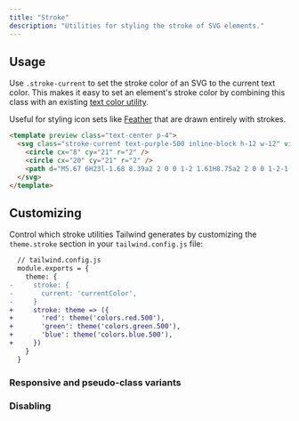 ```yaml
---
title: "Stroke"
description: "Utilities for styling the stroke of SVG elements."
---
```




## Usage

Use `.stroke-current` to set the stroke color of an SVG to the current text color. This makes it easy to set an element's stroke color by combining this class with an existing [text color utility](/docs/text-color).

Useful for styling icon sets like [Feather](https://feathericons.com/) that are drawn entirely with strokes.

```html
<template preview class="text-center p-4">
  <svg class="stroke-current text-purple-500 inline-block h-12 w-12" viewBox="0 0 24 24" xmlns="http://www.w3.org/2000/svg" fill="none" stroke-width="2" stroke-linecap="round" stroke-linejoin="round">
    <circle cx="8" cy="21" r="2" />
    <circle cx="20" cy="21" r="2" />
    <path d="M5.67 6H23l-1.68 8.39a2 2 0 0 1-2 1.61H8.75a2 2 0 0 1-2-1.74L5.23 2.74A2 2 0 0 0 3.25 1H1" />
  </svg>
</template>
```

## Customizing

Control which stroke utilities Tailwind generates by customizing the `theme.stroke` section in your `tailwind.config.js` file:

```diff
  // tailwind.config.js
  module.exports = {
    theme: {
-     stroke: {
-       current: 'currentColor',
-     }
+     stroke: theme => ({
+       'red': theme('colors.red.500'),
+       'green': theme('colors.green.500'),
+       'blue': theme('colors.blue.500'),
+     })
    }
  }
```

### Responsive and pseudo-class variants

<Variants plugin="stroke" />

### Disabling

<Disabling plugin="stroke" />
